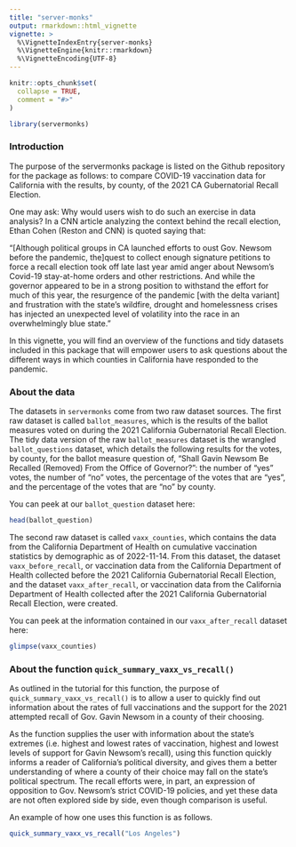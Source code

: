 ```yaml
---
title: "server-monks"
output: rmarkdown::html_vignette
vignette: >
  %\VignetteIndexEntry{server-monks}
  %\VignetteEngine{knitr::rmarkdown}
  %\VignetteEncoding{UTF-8}
---
```


```r
knitr::opts_chunk$set(
  collapse = TRUE,
  comment = "#>"
)
```

```r
library(servermonks)
```

### Introduction 

The purpose of the servermonks package is listed on the Github repository for the package as follows: to compare COVID-19 vaccination data for California with the results, by county, of the 2021 CA Gubernatorial Recall Election. 

One may ask: Why would users wish to do such an exercise in data analysis? In a CNN article analyzing the context behind the recall election, Ethan Cohen (Reston and CNN) is quoted saying that:

“[Although political groups in CA launched efforts to oust Gov. Newsom before the pandemic, the]quest to collect enough signature petitions to force a recall election took off late last year amid anger about Newsom’s Covid-19 stay-at-home orders and other restrictions. And while the governor appeared to be in a strong position to withstand the effort for much of this year, the resurgence of the pandemic [with the delta variant] and frustration with the state’s wildfire, drought and homelessness crises has injected an unexpected level of volatility into the race in an overwhelmingly blue state.”

In this vignette, you will find an overview of the functions and tidy datasets included in this package that will  empower users to ask questions about the different ways in which counties in California have responded to the pandemic. 


### About the data

The datasets in `servermonks` come from two raw dataset sources. The first raw dataset is called `ballot_measures`, which is the results of the ballot measures voted on during the 2021 California Gubernatorial Recall Election. The tidy data version of the raw `ballot_measures` dataset is the wrangled `ballot_questions` dataset, which details the following results for the votes, by county, for the ballot measure question of, "Shall Gavin Newsom Be Recalled (Removed) From the Office of Governor?": the number of "yes" votes, the number of "no" votes, the percentage of the votes that are "yes", and the percentage of the votes that are "no" by county.

You can peek at our `ballot_question` dataset here:

```r
head(ballot_question)
```


The second raw dataset is called `vaxx_counties`, which contains the data from the California Department of Health on cumulative vaccination statistics by demographic as of 2022-11-14. From this dataset, the dataset `vaxx_before_recall`, or vaccination data from the California Department of Health collected before the 2021 California Gubernatorial Recall Election, and the dataset `vaxx_after_recall`, or vaccination data from the California Department of Health collected after the 2021 California Gubernatorial Recall Election, were created. 


You can peek at the information contained in our `vaxx_after_recall` dataset here:

```r
glimpse(vaxx_counties)
```



### About the function `quick_summary_vaxx_vs_recall()`

As outlined in the tutorial for this function, the purpose of `quick_summary_vaxx_vs_recall()` is to allow a user to quickly find out information about the rates of full vaccinations and the support for the 2021 attempted recall of Gov. Gavin Newsom in a county of their choosing. 

As the function supplies the user with information about the state's extremes (i.e. highest and lowest rates of vaccination, highest and lowest levels of support for Gavin Newsom's recall), using this function quickly informs a reader of California's political diversity, and gives them a better understanding of where a county of their choice may fall on the state's political spectrum. The recall efforts were, in part, an expression of opposition to Gov. Newsom's strict COVID-19 policies, and yet these data are not often explored side by side, even though comparison is useful. 

An example of how one uses this function is as follows.

```r
quick_summary_vaxx_vs_recall("Los Angeles")
```







